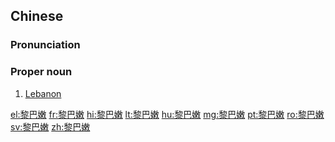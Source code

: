 ==Chinese==
{{zh-forms|gloss=-}}

===Pronunciation===
{{zh-pron
|m=Líbānèn
|c=lai4 baa1 nyun6
|h=pfs=Lì-pâ-nun
|mn=qz,xm,zz:Lê-pa-lūn
|cat=pn
}}

===Proper noun===
{{zh-proper noun}}

# [[Lebanon]]

{{zh-cat|Countries}}

[[el:黎巴嫩]]
[[fr:黎巴嫩]]
[[hi:黎巴嫩]]
[[lt:黎巴嫩]]
[[hu:黎巴嫩]]
[[mg:黎巴嫩]]
[[pt:黎巴嫩]]
[[ro:黎巴嫩]]
[[sv:黎巴嫩]]
[[zh:黎巴嫩]]